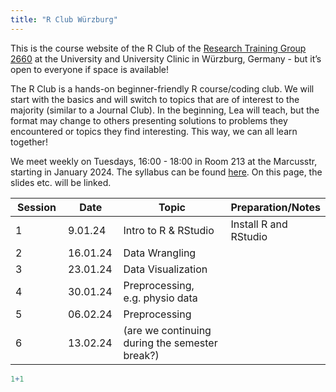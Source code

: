```yaml
---
title: "R Club Würzburg"
---
```


This is the course website of the R Club of the [Research Training Group 2660](https://www.uni-wuerzburg.de/grk2660/news/) at the University and University Clinic in Würzburg, Germany - but it's open to everyone if space is available!

The R Club is a hands-on beginner-friendly R course/coding club. We will start with the basics and will switch to topics that are of interest to the majority (similar to a Journal Club). In the beginning, Lea will teach, but the format may change to others presenting solutions to problems they encountered or topics they find interesting. This way, we can all learn together!

We meet weekly on Tuesdays, 16:00 - 18:00 in Room 213 at the Marcusstr, starting in January 2024. The syllabus can be found [here](https://docs.google.com/document/d/1ZJPsgPMPv_2EYwyGL7kv9Mb846iilznj3cuKNvwuINc/edit#heading=h.9xs7fuefba6l). On this page, the slides etc. will be linked.

| Session | Date     | Topic                                          | Preparation/Notes     |
|-------------|-------------|--------------------------------|--------------|
| 1       | 9.01.24  | Intro to R & RStudio                           | Install R and RStudio |
| 2       | 16.01.24 | Data Wrangling                                 |                       |
| 3       | 23.01.24 | Data Visualization                             |                       |
| 4       | 30.01.24 | Preprocessing, e.g. physio data                |                       |
| 5       | 06.02.24 | Preprocessing                                  |                       |
| 6       | 13.02.24 | (are we continuing during the semester break?) |                       |

```r
1+1
```
